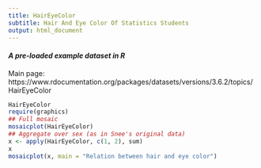 ```yaml
---
title: HairEyeColor
subtitle: Hair And Eye Color Of Statistics Students
output: html_document
---
```


#### *A pre-loaded example dataset in R*
Main page: https://www.rdocumentation.org/packages/datasets/versions/3.6.2/topics/HairEyeColor

```r
HairEyeColor
require(graphics)
## Full mosaic
mosaicplot(HairEyeColor)
## Aggregate over sex (as in Snee's original data)
x <- apply(HairEyeColor, c(1, 2), sum)
x
mosaicplot(x, main = "Relation between hair and eye color")
```
